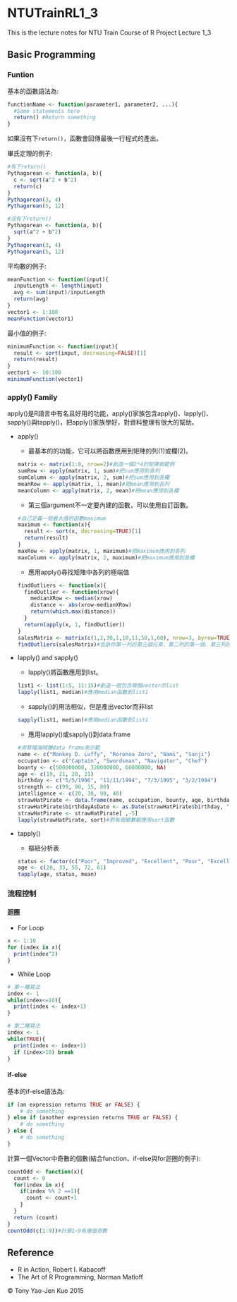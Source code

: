 # NTUTrainRL1_3
This is the lecture notes for NTU Train Course of R Project Lecture 1_3

## Basic Programming

### Funtion

基本的函數語法為:

```r
functionName <- function(parameter1, parameter2, ...){
  #Some statements here
  return() #Return something
}
```
如果沒有下`return()`，函數會回傳最後一行程式的產出。

畢氏定理的例子:

```r
#有下return()
Pythagorean <- function(a, b){
  c <- sqrt(a^2 + b^2)
  return(c)
}
Pythagorean(3, 4)
Pythagorean(5, 12)
```

```r
#沒有下return()
Pythagorean <- function(a, b){
  sqrt(a^2 + b^2)
}
Pythagorean(3, 4)
Pythagorean(5, 12)
```

平均數的例子:

```r
meanFunction <- function(input){
  inputLength <- length(input)
  avg <- sum(input)/inputLength
  return(avg)
}
vector1 <- 1:100
meanFunction(vector1)
```

最小值的例子:

```r
minimumFunction <- function(input){
  result <- sort(input, decreasing=FALSE)[1]
  return(result)
}
vector1 <- 10:100
minimumFunction(vector1)
```

### apply() Family

apply()是R語言中有名且好用的功能，apply()家族包含apply()、lapply()、sapply()與tapply()，把apply()家族學好，對資料整理有很大的幫助。

* apply()

  * 最基本的的功能，它可以將函數應用到矩陣的列(1)或欄(2)。

  ```r
  matrix <- matrix(1:8, nrow=2)#創造一個2*4的矩陣做範例
  sumRow <- apply(matrix, 1, sum)#把sum應用到各列
  sumColumn <- apply(matrix, 2, sum)#把sum應用到各欄
  meanRow <- apply(matrix, 1, mean)#把mean應用到各列
  meanColumn <- apply(matrix, 2, mean)#把mean應用到各欄
  ```

  * 第三個argument不一定要內建的函數，可以使用自訂函數。

  ```r
  #自己定義一個最大值的函數maximum
  maximum <- function(x){
    result <- sort(x, decreasing=TRUE)[1]
    return(result)
  }
  maxRow <- apply(matrix, 1, maximum)#把maximum應用到各列
  maxColumn <- apply(matrix, 2, maximum)#把maximum應用到各欄
  ```

  * 應用apply()尋找矩陣中各列的極端值
  
  ```r
  findOutliers <- function(x){
    findOutlier <- function(xrow){
      medianXRow <- median(xrow)
      distance <- abs(xrow-medianXRow)
      return(which.max(distance))
    }
    return(apply(x, 1, findOutlier))
  }
  salesMatrix <- matrix(c(1,2,30,1,10,11,50,1,60), nrow=3, byrow=TRUE)
  findOutliers(salesMatrix)#告訴你第一列的第三個元素、第二列的第一個、第三列的第二個元素是極端值
  ```

* lapply() and sapply()

  * lapply()將函數應用到list。
  
  ```r
  list1 <- list(1:5, 11:15)#創造一個包含兩個vector的list
  lapply(list1, median)#應用median函數到list1
  ```
  
  * sapply()的用法相似，但是產出vector而非list
  
  ```r
  sapply(list1, median)#應用median函數到list1
  ```
  
  * 應用lapply()或sapply()到data frame
  ```r
  #用草帽海賊團data frame來示範
  name <- c("Monkey D. Luffy", "Roronoa Zoro", "Nami", "Sanji")
  occupation <- c("Captain", "Swordsman", "Navigator", "Chef")
  bounty <- c(500000000, 320000000, 66000000, NA)
  age <- c(19, 21, 20, 21)
  birthday <- c("5/5/1996", "11/11/1994", "7/3/1995", "3/2/1994")
  strength <- c(99, 90, 15, 80)
  intelligence <- c(20, 30, 90, 40)
  strawHatPirate <- data.frame(name, occupation, bounty, age, birthday, strength, intelligence, stringsAsFactors=FALSE)
  strawHatPirate$birthdayAsDate <- as.Date(strawHatPirate$birthday, "%m/%d/%Y")#Y for 4-digit, y for 2-digit
  strawHatPirate <- strawHatPirate[ ,-5]
  lapply(strawHatPirate, sort)#對每個變數都應用sort函數
  ```
  
* tapply()

  * 樞紐分析表
  
  ```r
  status <- factor(c("Poor", "Improved", "Excellent", "Poor", "Excellent"))
  age <- c(20, 33, 55, 72, 61)
  tapply(age, status, mean)
  ```

### 流程控制

#### 迴圈

* For Loop

```r
x <- 1:10
for (index in x){
  print(index^2)
}
```

* While Loop

```r
# 第一種寫法
index <- 1
while(index<=10){
  print(index <- index+1)
}

# 第二種寫法
index <- 1
while(TRUE){
  print(index <- index+1)
  if (index>10) break
}
```

#### if-else

基本的if-else語法為:

```r
if (an expression returns TRUE or FALSE) {
    # do something
} else if (another expression returns TRUE or FALSE) {
    # do something
} else {
    # do something
}
```

計算一個Vector中奇數的個數(結合function、if-else與for迴圈的例子):

```r
countOdd <- function(x){
  count <- 0
  for(index in x){
    if(index %% 2 ==1){
      count <- count+1
    }
  }
  return (count)
}
countOdd(c(1:9))#計算1~9有幾個奇數
```

## Reference
* R in Action, Robert I. Kabacoff
* The Art of R Programming, Norman Matloff

&copy; Tony Yao-Jen Kuo 2015